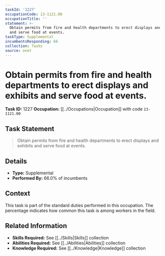 ```yaml
---
taskId: '1227'
occupationCode: 13-1121.00
occupationTitle: ''
statement: >-
  Obtain permits from fire and health departments to erect displays and exhibits
  and serve food at events.
taskType: Supplemental
incumbentsResponding: 66
collection: Tasks
source: onet
---
```

# Obtain permits from fire and health departments to erect displays and exhibits and serve food at events.

**Task ID:** 1227
**Occupation:** [[../Occupations|Occupation]] with code `13-1121.00`

## Task Statement

> Obtain permits from fire and health departments to erect displays and exhibits and serve food at events.

## Details

- **Type:** Supplemental
- **Performed By:** 66.0% of incumbents

## Context

This task is part of the standard duties performed in this occupation. The percentage indicates how common this task is among workers in the field.

## Related Information

- **Skills Required:** See [[../Skills|Skills]] collection
- **Abilities Required:** See [[../Abilities|Abilities]] collection
- **Knowledge Required:** See [[../Knowledge|Knowledge]] collection
